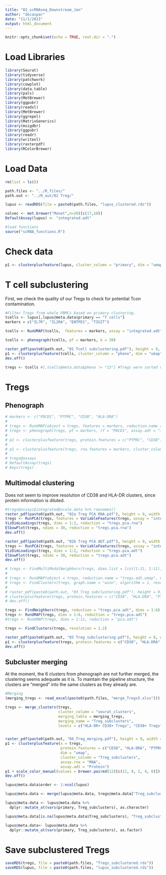 ```yaml
---
title: "02_scRNAseq_Downstream_Jan"
author: "docaspar"
date: "11/1/2021"
output: html_document
---
```


```r
knitr::opts_chunk$set(echo = TRUE, root.dir = ".")
```

# Load Libraries
```r
library(Seurat)
library(tidyverse)
library(patchwork)
library(cowplot)
library(data.table)
library(pals)
library(MetBrewer)
library(ggpubr)
library(readxl)
library(MetBrewer)
library(ggrepel)
library(MatrixGenerics)
library(msigdbr)
library(ggpubr)
library(readr)
library(writexl)
library(rasterpdf)
library(RColorBrewer)
```

# Load Data
```r
rm(list = ls())

path.files <- "../R_files/"
path.out <- "../R_out/02 Treg/"

lupus <- readRDS(file = paste0(path.files, "lupus_clustered.rds"))

colvec <- met.brewer("Monet",n=20)[c(17,10)]
DefaultAssay(lupus) <- "integrated.adt"

#load functions
source("scRNA_functions.R")
```

# Check data
```r
p1 <- clusterplusfeature(lupus, cluster_column = "primary", dim = "umap")
```

# T cell subclustering
First, we check the quality of our Tregs to check for potential Tcon contamination.
```r
#Filter Tregs from whole PBMCs based on primary clustering.
tcells <- lupus[,lupus@meta.data$primary == "T cells"]
markers = c("IL7R", "IL2RA", "ENTPD1", "TIGIT")

tcells <- RunUMAP(tcells,  features = markers, assay = "integrated.adt", reduction.name = "umap", reduction.key = "UMAP_")

tcells <- phenograph(tcells, pf = markers, k = 30)

raster_pdf(paste0(path.out, "01 Tcell subclustering.pdf"), height = 9, width = 16, res = 200)
p1 <- clusterplusfeature(tcells, cluster_column = "pheno", dim = "umap", protein.features = markers, rna.features = "FOXP3", assay.rna = "integrated")
dev.off()

tregs <- tcells #[,tcells@meta.data$pheno != "13"] #Tregs were sorted very stringently
```




# Tregs
## Phenograph
```r
# markers <- c("PDCD1", "PTPRC", "CD38", "HLA-DRA")
# 
# tregs <- RunUMAP(object = tregs, features = markers, reduction.name = "feature.umap", assay = "SCT")
# tregs <- phenograph(tregs, pf = markers, rf = "PDCD1", assay.adt = "integrated.adt", assay.rna = "integrated", k = 50)
# 
# p1 <- clusterplusfeature(tregs, protein.features = c("PTPRC", "CD38", "HLA-DRA"), rna.features = "PDCD1", cluster_column = "pheno", dim = "feature.umap", assay.rna = "integrated", assay.adt = "integrated.adt")
# 
# p1 <- clusterplusfeature(tregs, rna.features = markers, cluster_column = "pheno", dim = "feature.umap", assay.rna = "SCT")
# 
# tregs@assays
# DefaultAssay(tregs)
# Keys(tregs)
```


## Multimodal clustering
Does not seem to improve resolution of CD38 and HLA-DR clusters, since protein information is diluted.
```r
#tregs@assays$integrated@scale.data %>% rownames()
raster_pdf(paste0(path.out, "02a Treg PCA RNA.pdf"), height = 9, width = 16, res = 200)
tregs <- RunPCA(tregs, features = VariableFeatures(tregs, assay = "integrated"), assay = "integrated", reduction.name = "tregs.pca.rna", npcs = 30, verbose = FALSE)
VizDimLoadings(tregs, dims = 1:2, reduction = "tregs.pca.rna")
ElbowPlot(tregs, ndims = 30, reduction = "tregs.pca.rna")
dev.off()

raster_pdf(paste0(path.out, "02b Treg PCA ADT.pdf"), height = 9, width = 16, res = 200)
tregs <- RunPCA(tregs, features = VariableFeatures(tregs, assay = "integrated.adt"), assay = "integrated.adt", reduction.name = "tregs.pca.adt", npcs = 30, verbose = FALSE)
VizDimLoadings(tregs, dims = 1:2, reduction = "tregs.pca.adt")
ElbowPlot(tregs, ndims = 30, reduction = "tregs.pca.adt")
dev.off()

# tregs <- FindMultiModalNeighbors(tregs, dims.list = list(1:11, 1:11), reduction.list = list("tregs.pca.rna", "tregs.pca.adt"), weighted.nn.name = "weighted.nn.treg")
# 
# tregs <- RunUMAP(object = tregs, reduction.name = "tregs.adt.umap", nn.name =  "weighted.nn.treg")
# tregs <- FindClusters(tregs, graph.name = "wsnn", algorithm = 1, resolution = 0.8, verbose = FALSE)
# 
# raster_pdf(paste0(path.out, "03 Treg subclustering.pdf"), height = 9, width = 16, res = 200)
# clusterplusfeature(tregs, protein.features = c("CD38", "HLA-DRA", "PTPRC", "ICOS", "PDCD1", "PECAM1", "human-TCR-V-alpha7.2"), rna.features = c("MALAT1", "IL32"), cluster_column = "seurat_clusters", dim = "tregs.adt.umap", assay.rna = "RNA")
# dev.off()
```


```r
tregs <- FindNeighbors(tregs, reduction = "tregs.pca.adt", dims = 1:6)
tregs <- RunUMAP(tregs, dims = 1:6, reduction = "tregs.pca.adt")
#tregs <- RunUMAP(tregs, dims = 1:11, reduction = "pca.adt")

tregs <- FindClusters(tregs, resolution = 1.2)

raster_pdf(paste0(path.out, "03 Treg subclustering.pdf"), height = 9, width = 16, res = 200)
p1 <- clusterplusfeature(tregs, protein.features = c("CD38", "HLA-DRA", "PTPRC", "ICOS", "PDCD1", "PECAM1", "human-TCR-V-alpha7.2"), rna.features = c("MALAT1", "IL32"), cluster_column = "seurat_clusters", assay.rna = "RNA", dim = "umap")
dev.off()
```


## Subcluster merging
At the moment, the 6 clusters from phenograph are not further merged, the clustering seems adequate as it is. To maintain the pipeline structure, the clusters are "merged" into the same clusters as they already are.
```r
#Merging
(merging_tregs <- read_excel(paste0(path.files, "merge_Tregs5.xlsx")))

tregs <- merge_clusters(tregs, 
                        cluster_column = "seurat_clusters", 
                        merging_table = merging_tregs, 
                        merging_name = "Treg_subclusters",
                        levels = c("HLA-DR+ CD38+ Tregs", "CD38+ Tregs", "HLA-DR+ Tregs", "resting Tregs", "naive Tregs"))


raster_pdf(paste0(path.out, "04_Treg_merging.pdf"), height = 9, width = 16, res = 200)
p1 <- clusterplusfeature(x = tregs, 
                         protein.features = c("CD38", "HLA-DRA", "PTPRC", "ICOS", "PDCD1", "PECAM1", "human-TCR-V-alpha7.2"), 
                         dim = "umap", 
                         cluster_column = "Treg_subclusters",
                         assay.rna = "RNA",
                         assay.adt = "Protein")
p1 + scale_color_manual(values = brewer.paired(12)[c(12, 8, 2, 4, 6)])
dev.off()
```


```r
lupus@meta.data$order <- 1:ncol(lupus)

lupus@meta.data <- merge(lupus@meta.data, tregs@meta.data["Treg_subclusters"], by = 0, all = TRUE) %>% arrange(order)

lupus@meta.data <- lupus@meta.data %>%
  dplyr::mutate_at(vars(primary, Treg_subclusters), as.character)

lupus@meta.data[is.na(lupus@meta.data$Treg_subclusters), "Treg_subclusters"] <- lupus@meta.data[is.na(lupus@meta.data$Treg_subclusters), "primary"]

lupus@meta.data<- lupus@meta.data %>%
  dplyr::mutate_at(vars(primary, Treg_subclusters), as.factor)
```


# Save subclustered Tregs
```r
saveRDS(tregs, file = paste0(path.files, "Tregs_subclustered.rds"))
saveRDS(lupus, file = paste0(path.files, "lupus_subclustered.rds"))
```



